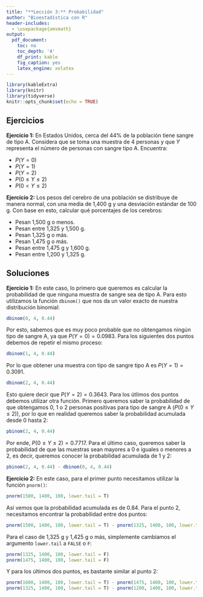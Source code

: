 ```yaml
---
title: "**Lección 3:** Probabilidad"
author: "Bioestadística con R"
header-includes:
  - \usepackage{amsmath}
output:
  pdf_document:
    toc: no
    toc_depth: '4'
    df_print: kable
    fig_caption: yes
    latex_engine: xelatex
---
```


```r
library(kableExtra)
library(knitr)
library(tidyverse)
knitr::opts_chunk$set(echo = TRUE)
```
## Ejercicios

**Ejercicio 1:** En Estados Unidos, cerca del 44% de la población tiene sangre de tipo A. Considera que se toma una muestra de 4 personas y que $Y$ representa el número de personas con sangre tipo A. Encuentra:

* $P(Y = 0)$
* $P(Y = 1)$
* $P(Y = 2)$
* $P(0 \le Y \le 2)$
* $P(0 < Y \le 2)$

**Ejercicio 2:** Los pesos del cerebro de una población se distribuye de manera normal, con una media de 1,400 g y una desviación estándar de 100 g. Con base en esto, calcular qué porcentajes de los cerebros:

* Pesan 1,500 g o menos.
* Pesan entre 1,325 y 1,500 g.
* Pesan 1,325 g o más.
* Pesan 1,475 g o más.
* Pesan entre 1,475 g y 1,600 g.
* Pesan entre 1,200 y 1,325 g.

## Soluciones

**Ejercicio 1:**
En este caso, lo primero que queremos es calcular la probabilidad de que ninguna muestra de sangre sea de tipo A. Para esto utilizamos la función `dbinom()` que nos da un valor exacto de nuestra distribución binomial:
```r
dbinom(0, 4, 0.44)
```

Por esto, sabemos que es muy poco probable que no obtengamos ningún tipo de sangre A, ya que $P(Y=0)=0.0983$. Para los siguientes dos puntos debemos de repetir el mismo proceso:
```r
dbinom(1, 4, 0.44)
```

Por lo que obtener una muestra con tipo de sangre tipo A es $P(Y=1)=0.3091$.
```r
dbinom(2, 4, 0.44)
```

Esto quiere decir que $P(Y=2)=0.3643$. Para los útlimos dos puntos debemos utilizar otra función. Primero queremos saber la probabilidad de que obtengamos 0, 1 o 2 personas positivas para tipo de sangre A ($P(0\le Y\le 2)$), por lo que en realidad queremos saber la probabilidad acumulada desde 0 hasta 2:
```r
pbinom(2, 4, 0.44)
```

Por ende, $P(0 \le Y \le 2) = 0.7717$. Para el último caso, queremos saber la probabilidad de que las muestras sean mayores a 0 e iguales o menores a 2, es decir, queremos conocer la probabilidad acumulada de 1 y 2:
```r
pbinom(2, 4, 0.44) - dbinom(0, 4, 0.44)
```

**Ejercicio 2:** En este caso, para el primer punto necesitamos utilizar la función `pnorm()`:
```r
pnorm(1500, 1400, 100, lower.tail = T)
```
Así vemos que la probabilidad acumulada es de 0.84. Para el punto 2, necesitamos encontrar la probabilidad entre dos puntos:
```r
pnorm(1500, 1400, 100, lower.tail = T) - pnorm(1325, 1400, 100, lower.tail = T)
```

Para el caso de 1,325 g y 1,425 g o más, simplemente cambiamos el argumento `lower.tail` a `FALSE` o `F`:
```r
pnorm(1325, 1400, 100, lower.tail = F)
pnorm(1475, 1400, 100, lower.tail = F)
```

Y para los últimos dos puntos, es bastante similar al punto 2:
```r
pnorm(1600, 1400, 100, lower.tail = T) - pnorm(1475, 1400, 100, lower.tail = T)
pnorm(1325, 1400, 100, lower.tail = T) - pnorm(1200, 1400, 100, lower.tail = T)
```




